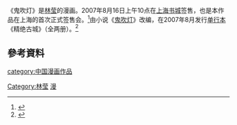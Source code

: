 {{expand|time=2015-05-11T02:20:40+00:00}}
《鬼吹灯》是[[林莹|林莹]]的漫画。2007年8月16日上午10点在[[上海书城|上海书城]]签售，也是本作品在上海的首次正式签售会。<ref>{{Cite news|url=http://comic.qq.com/a/20070823/000007.htm|title=林莹携最新长篇漫画上海书城签售|language=zh-cn|publisher=腾讯|author=|date=2007年8月23日|accessdate=2015-05-10|deadurl=yes|archiveurl=https://web.archive.org/web/20150518084554/http://comic.qq.com/a/20070823/000007.htm|archivedate=2015年5月18日}}</ref>由小说《[[鬼吹灯|鬼吹灯]]》改编，在2007年8月发行[[单行本|单行本]]《精绝古城》（全两册）。<ref>{{Cite news|url=http://news.e23.cn/content/2008-01-18/200811800460_2.html|title=《鬼吹灯》漫画版续集 故事情节越来越离奇／图|language=zh-cn|publisher=济南新闻网|author=|date=2008-01-18|accessdate=2015-05-10|archive-url=https://web.archive.org/web/20150518075700/http://news.e23.cn/content/2008-01-18/200811800460_2.html|archive-date=2015-05-18|dead-url=yes}}</ref>

==參考資料==
{{Reflist}}[[category:中国漫画作品|category:中国漫画作品]]
[[Category:林莹|Category:林莹]]
[[Category:鬼吹灯|漫]]